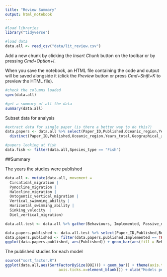 ```yaml
---
title: "Review Summary"
output: html_notebook
---
```



```r
#load libraries
library("tidyverse")

#load data
data.all <- read_csv("data/lit_review.csv")
```

Add a new chunk by clicking the *Insert Chunk* button on the toolbar or by pressing *Cmd+Option+I*.

When you save the notebook, an HTML file containing the code and output will be saved alongside it (click the *Preview* button or press *Cmd+Shift+K* to preview the HTML file).

```r
#check the columns loaded
spec(data.all)

#get a summary of all the data
summary(data.all)
```

Subset data for analysis

```r
#extract data for single paper (is there a better way to do this?)
data.papers <- data.all %>% select(Paper_ID,Published,Oceanic_region,Years_total,Geographical_zone,Model_reuse,Model_name,Physical_model,Nested_submodels,Model_time_step) %>% 
  distinct(Paper_ID,Published,Oceanic_region,Years_total,Geographical_zone,Model_reuse,Model_name,Physical_model,Nested_submodels,Model_time_step)

#papers looking at fish
data.fish <- filter(data.all,Species_type == "Fish")
```


##Summary

The years the studies were published

```r
data.all <- mutate(data.all, movement = 
  Circatidal_migration |
  Pynocline_migration |
  Halocline_migration |
  Ontogentic_vertical_migration |
  Vertical_swimming_ability |
  Horizontal_swimming_ability |
  Sinking_velocity  | 
  Diel_vertical_migration)

data.all.test <- data.all %>% gather(Behaviours, Implemented, Passive_movement,movement)

data.papers.published <- data.all.test %>% select(Paper_ID,Published,Behaviours,Implemented) %>% distinct(Paper_ID,Published,Behaviours,Implemented)
data.papers.published <- filter(data.papers.published,Implemented == TRUE)
ggplot(data.papers.published, aes(Published)) + geom_bar(aes(fill = Behaviours)) +labs( x = "Publication year", y = "Number of papers")
```

The published studies for each model

```r
source("sort_factor.R")
ggplot(data.all,aes(SortFactorBySize(DOI))) + geom_bar() + theme(axis.text.x=element_blank(),
                        axis.ticks.x=element_blank()) + xlab("Models per paper")
```
